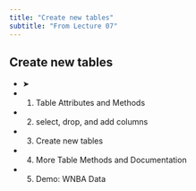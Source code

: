 ```yaml
---
title: "Create new tables"
subtitle: "From Lecture 07"
---
```


## Create new tables

- ➤
- 1. Table Attributes and Methods
- 2. select, drop, and add columns
- 3. Create new tables
- 4. More Table Methods and Documentation
- 5. Demo: WNBA Data


